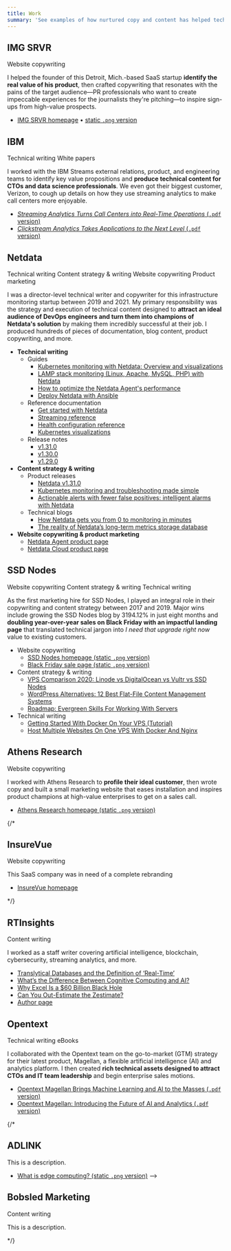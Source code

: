 ```yaml
---
title: Work
summary: 'See examples of how nurtured copy and content has helped tech brands clarify their message and fuel their growth.'
---
```


## IMG SRVR

<Tags>
  <Tag>Website copywriting</Tag>
</Tags>

I helped the founder of this Detroit, Mich.-based SaaS startup **identify the real value of his product**, then crafted copywriting that resonates with the pains of the target audience&mdash;PR professionals who want to create impeccable
experiences for the journalists they're pitching&mdash;to inspire sign-ups from high-value prospects.

- [IMG SRVR homepage](https://imgsrvr.net/) • [static `.png` version](/work/img-srvr_homepage-full.png)

## IBM

<Tags>
  <Tag>Technical writing</Tag>
  <Tag>White papers</Tag>
</Tags>

I worked with the IBM Streams external relations, product, and engineering teams to identify key value propositions and **produce technical content for CTOs and data science professionals**. We even got their biggest customer, Verizon, to cough up details on how they use streaming analytics to make call centers more enjoyable.

- [_Streaming Analytics Turns Call Centers into Real-Time Operations_ (`.pdf` version)](/work/IBM_ebook-call-center.pdf)
- [_Clickstream Analytics Takes Applications to the Next Level_ (`.pdf`
  version)](/work/IBM-RTI-eBookClickstreamAnalytics.pdf)

## Netdata

<Tags>
  <Tag>Technical writing</Tag>
  <Tag>Content strategy & writing</Tag>
  <Tag>Website copywriting</Tag>
  <Tag>Product marketing</Tag>
</Tags>

I was a director-level technical writer and copywriter for this infrastructure monitoring startup between 2019 and 2021.
My primary responsibility was the strategy and execution of technical content designed to **attract an ideal audience of
DevOps engineers and turn them into champions of Netdata's solution** by making them incredibly successful at their job. I produced hundreds of pieces of documentation, blog content, product copywriting, and more.

- **Technical writing**
  - Guides
    - [Kubernetes monitoring with Netdata: Overview and visualizations](https://learn.netdata.cloud/guides/monitor/kubernetes-k8s-netdata)
    - [LAMP stack monitoring (Linux, Apache, MySQL, PHP) with Netdata](https://learn.netdata.cloud/guides/monitor/lamp-stack)
    - [How to optimize the Netdata Agent's performance](https://learn.netdata.cloud/guides/configure/performance)
    - [Deploy Netdata with Ansible](https://learn.netdata.cloud/guides/deploy/ansible)
  - Reference documentation
    - [Get started with Netdata](https://learn.netdata.cloud/docs/get-started)
    - [Streaming reference](https://learn.netdata.cloud/docs/metrics-storage-management/reference-streaming)
    - [Health configuration reference](https://learn.netdata.cloud/docs/agent/health/reference)
    - [Kubernetes visualizations](https://learn.netdata.cloud/docs/cloud/visualize/kubernetes)
  - Release notes
    - [v1.31.0](https://github.com/netdata/netdata/releases/tag/v1.31.0)
    - [v1.30.0](https://github.com/netdata/netdata/releases/tag/v1.30.0)
    - [v1.29.0](https://github.com/netdata/netdata/releases/tag/v1.29.0)
- **Content strategy & writing**
  - Product releases
    - [Netdata v1.31.0](https://www.netdata.cloud/blog/product/netdata-v1-31/)
    - [Kubernetes monitoring and troubleshooting made
      simple](https://www.netdata.cloud/blog/kubernetes-monitoring-troubleshooting/)
    - [Actionable alerts with fewer false positives: intelligent alarms with
      Netdata](https://www.netdata.cloud/blog/product/actionable-intelligent-alerts/)
  - Technical blogs
    - [How Netdata gets you from 0 to monitoring in
      minutes](https://www.netdata.cloud/blog/how-netdata-gets-you-from-0-to-monitoring-in-minutes/)
    - [The reality of Netdata’s long-term metrics storage
      database](https://www.netdata.cloud/blog/the-reality-of-netdatas-long-term-metrics-storage-database/)
- **Website copywriting & product marketing**
  - [Netdata Agent product page](https://netdata.cloud/agent)
  - [Netdata Cloud product page](https://netdata.cloud/cloud)

## SSD Nodes

<Tags>
  <Tag>Website copywriting</Tag>
  <Tag>Content strategy & writing</Tag>
  <Tag>Technical writing</Tag>
</Tags>

As the first marketing hire for SSD Nodes, I played an integral role in their copywriting and content strategy between
2017 and 2019. Major wins include growing the SSD Nodes blog by 3194.12% in just eight months and **doubling
year-over-year sales on Black Friday with an impactful landing page** that translated technical jargon into _I need that
upgrade right now_ value to existing customers.

- Website copywriting
  - [SSD Nodes homepage (static `.png` version)](/work/SSD-Nodes_homepage-full.png)
  - [Black Friday sale page (static `.png` version)](/work/SSD-Nodes_10x-full.png)
- Content strategy & writing
  - [VPS Comparison 2020: Linode vs DigitalOcean vs Vultr vs SSD
    Nodes](https://blog.ssdnodes.com/blog/vps-comparison-linode-digitalocean-vultr-ssdnodes/)
  - [WordPress Alternatives: 12 Best Flat-File Content Management
    Systems](https://blog.ssdnodes.com/blog/flat-file-wordpress-alternatives/)
  - [Roadmap: Evergreen Skills For Working With
    Servers](https://blog.ssdnodes.com/blog/roadmap-evergreen-skills-servers/)
- Technical writing
  - [Getting Started With Docker On Your VPS (Tutorial)](https://blog.ssdnodes.com/blog/getting-started-docker-vps/)
  - [Host Multiple Websites On One VPS With Docker And
    Nginx](https://blog.ssdnodes.com/blog/host-multiple-websites-docker-nginx/)

## Athens Research

<Tags>
  <Tag>Website copywriting</Tag>
</Tags>

I worked with Athens Research to **profile their ideal customer**, then wrote copy and built a small marketing website
that eases installation and inspires product champions at high-value enterprises to get on a sales call.

- [Athens Research homepage (static `.png` version)](/work/athens-research_homepage-full.png)

{/* 

## InsureVue

<Tags>
  <Tag>Website copywriting</Tag>
</Tags>

This SaaS company was in need of a complete rebranding

- [InsureVue homepage](https://clickcapital.ca/) 

*/}

## RTInsights

<Tags>
  <Tag>Content writing</Tag>
</Tags>

I worked as a staff writer covering artificial intelligence, blockchain, cybersecurity, streaming analytics, and more.

- [Translytical Databases and the Definition of
  ‘Real-Time’](https://www.rtinsights.com/translytical-databases-and-the-definition-of-real-time/)
- [What’s the Difference Between Cognitive Computing and
  AI?](https://www.rtinsights.com/whats-the-difference-between-cognitive-computing-and-ai/)
- [Why Excel Is a $60 Billion Black Hole](https://www.rtinsights.com/why-excel-is-a-60-billion-black-hole/)
- [Can You Out-Estimate the Zestimate?](https://www.rtinsights.com/zillow-prize-zestimate-machine-learning-algorithm/)
- [Author page](https://www.rtinsights.com/author/joel-hans/)

## Opentext

<Tags>
  <Tag>Technical writing</Tag>
  <Tag>eBooks</Tag>
</Tags>

I collaborated with the Opentext team on the go-to-market (GTM) strategy for their latest product, Magellan, a flexible
artificial intelligence (AI) and analytics platform. I then created **rich technical assets designed to attract CTOs and
IT team leadership** and begin enterprise sales motions.

- [Opentext Magellan Brings Machine Learning and AI to the Masses (`.pdf`
  version)](/work/opentext-magellan-solution-overview.pdf)
- [Opentext Magellan: Introducing the Future of AI and Analytics (`.pdf` version)](/work/opentext-magellan-ebook.pdf)

{/* 

## ADLINK

This is a description.

- [What is edge computing? (static `.png` version)](work/ADLINK-what-is-edge-computing.png) -->

## Bobsled Marketing

<Tags>
  <Tag>Content writing</Tag>
</Tags>

This is a description.

*/}
